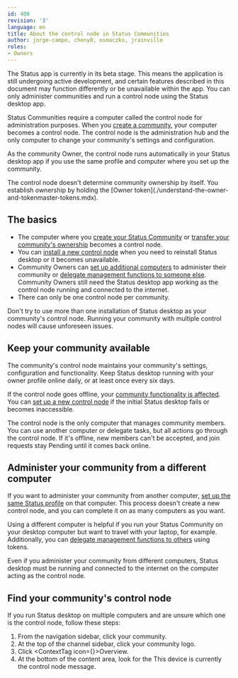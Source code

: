 ```yaml
---
id: 400
revision: '3'
language: en
title: About the control node in Status Communities
author: jorge-campo, cheny0, osmaczko, jrainville
roles:
- Owners
---
```


<Admonition type="beta" status="Status app is currently in beta stage">
  The Status app is currently in its beta stage. This means the application is still undergoing active development, and certain features described in this document may function differently or be unavailable within the app.
</Admonition>

<Admonition type="info">
  You can only administer communities and run a control node using the Status desktop app.
</Admonition>

Status Communities require a computer called the control node for administration purposes. When you [create a community](./create-a-status-community.mdx), your computer becomes a control node. The control node is the administration hub and the only computer to change your community's settings and configuration.

As the community Owner, the control node runs automatically in your Status desktop app if you use the same profile and computer where you set up the community.

<Admonition type="info">
  The control node doesn't determine community ownership by itself. You establish ownership by holding the [Owner token](./understand-the-owner-and-tokenmaster-tokens.mdx).
</Admonition>

## The basics

- The computer where you [create your Status Community](./create-a-status-community.mdx) or [transfer your community's ownership](./transfer-your-community-s-ownership.mdx) becomes a control node.
- You can [install a new control node](./replace-your-community-s-control-node.mdx) when you need to reinstall Status desktop or it becomes unavailable.
- Community Owners can [set up additional computers](#administer-your-community-from-a-different-computer) to administer their community or [delegate management functions to someone else](./delegate-management-functions-to-your-community.mdx). Community Owners still need the Status desktop app working as the control node running and connected to the internet.
- There can only be one control node per community.

<Admonition type="caution">
  Don't try to use more than one installation of Status desktop as your community's control node. Running your community with multiple control nodes will cause unforeseen issues.
</Admonition>

## Keep your community available

The community's control node maintains your community's settings, configuration and functionality. Keep Status desktop running with your owner profile online daily, or at least once every six days.

If the control node goes offline, your [community functionality is affected](./common-issues-when-the-community-s-control-node-is-offline.mdx). You can [set up a new control node](./replace-your-community-s-control-node.mdx) if the initial Status desktop fails or becomes inaccessible.

The control node is the only computer that manages community members. You can use another computer or delegate tasks, but all actions go through the control node. If it's offline, new members can't be accepted, and join requests stay <ContextTag>Pending</ContextTag> until it comes back online.

## Administer your community from a different computer

If you want to administer your community from another computer, [set up the same Status profile](../profile/sign-in-to-your-status-profile-on-a-new-device.mdx) on that computer. This process doesn't create a new control node, and you can complete it on as many computers as you want.

Using a different computer is helpful if you run your Status Community on your desktop computer but want to travel with your laptop, for example. Additionally, you can [delegate management functions to others](./delegate-management-functions-to-your-community.mdx) using tokens.

<Admonition type="info">
  Even if you administer your community from different computers, Status desktop must be running and connected to the internet on the computer acting as the control node.
</Admonition>

## Find your community's control node

If you run Status desktop on multiple computers and are unsure which one is the control node, follow these steps:

1. From the navigation sidebar, click your community.
1. At the top of the channel sidebar, click your community logo.
1. Click <ContextTag icon={<ShowDesktopIcon />}>Overview</ContextTag>.
1. At the bottom of the content area, look for the <ContextTag>This device is currently the control node</ContextTag> message.
